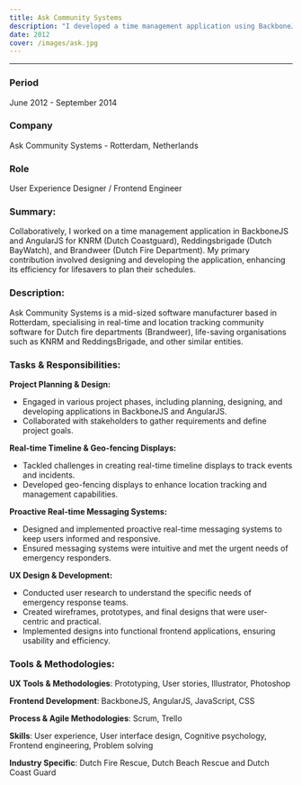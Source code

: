 ```yaml
---
title: Ask Community Systems
description: "I developed a time management application using BackboneJS and AngularJS for KNRM, Reddingsbrigade, and Brandweer. My main role was designing and enhancing the app to improve schedule planning for lifesavers."
date: 2012
cover: /images/ask.jpg
---
```


<hr />

### **Period**  
June 2012 - September 2014

### **Company**  
Ask Community Systems - Rotterdam, Netherlands

### **Role**  
User Experience Designer / Frontend Engineer

### **Summary:**
Collaboratively, I worked on a time management application in BackboneJS and AngularJS for KNRM (Dutch Coastguard), Reddingsbrigade (Dutch BayWatch), and Brandweer (Dutch Fire Department). My primary contribution involved designing and developing the application, enhancing its efficiency for lifesavers to plan their schedules.

### **Description:**  
Ask Community Systems is a mid-sized software manufacturer based in Rotterdam, specialising in real-time and location tracking community software for Dutch fire departments (Brandweer), life-saving organisations such as KNRM and ReddingsBrigade, and other similar entities.

### **Tasks & Responsibilities:**  

**Project Planning & Design:**
- Engaged in various project phases, including planning, designing, and developing applications in BackboneJS and AngularJS.
- Collaborated with stakeholders to gather requirements and define project goals.

**Real-time Timeline & Geo-fencing Displays:**
- Tackled challenges in creating real-time timeline displays to track events and incidents.
- Developed geo-fencing displays to enhance location tracking and management capabilities.

**Proactive Real-time Messaging Systems:**
- Designed and implemented proactive real-time messaging systems to keep users informed and responsive.
- Ensured messaging systems were intuitive and met the urgent needs of emergency responders.

**UX Design & Development:**
- Conducted user research to understand the specific needs of emergency response teams.
- Created wireframes, prototypes, and final designs that were user-centric and practical.
- Implemented designs into functional frontend applications, ensuring usability and efficiency.

### Tools & Methodologies:

**UX Tools & Methodologies**: 
Prototyping, User stories, Illustrator, Photoshop

**Frontend Development**: 
BackboneJS, AngularJS, JavaScript, CSS

**Process & Agile Methodologies**: 
Scrum, Trello

**Skills**: 
User experience, User interface design, Cognitive psychology, Frontend engineering, Problem solving

**Industry Specific**: 
Dutch Fire Rescue, Dutch Beach Rescue and Dutch Coast Guard